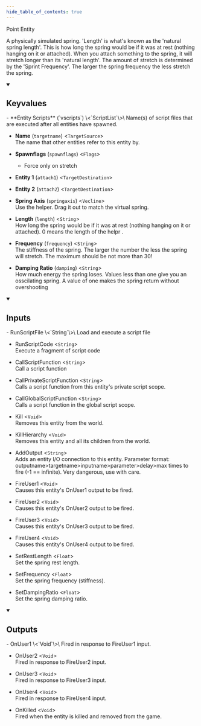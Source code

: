 ```yaml
---
hide_table_of_contents: true
---
```


Point Entity

A physically simulated spring. 'Length' is what's known as the 'natural spring length'. This is how long the spring would be if it was at rest (nothing hanging on it or attached). When you attach something to the spring, it will stretch longer than its 'natural length'. The amount of stretch is determined by the 'Sprint Frequency'. The larger the spring frequency the less stretch the spring.

<details open>
<summary><h2>Keyvalues</h2></summary>
- **Entity Scripts** (`vscripts`) \<`ScriptList`\>\
Name(s) of script files that are executed after all entities have spawned.

- **Name** (`targetname`) \<`TargetSource`\>\
The name that other entities refer to this entity by.

- **Spawnflags** (`spawnflags`) \<`Flags`\>
  - Force only on stretch 


- **Entity 1** (`attach1`) \<`TargetDestination`\>

- **Entity 2** (`attach2`) \<`TargetDestination`\>

- **Spring Axis** (`springaxis`) \<`Vecline`\>\
Use the helper. Drag it out to match the virtual spring.

- **Length** (`length`) \<`String`\>\
How long the spring would be if it was at rest (nothing hanging on it or attached). 0 means the length of the helpr .

- **Frequency** (`frequency`) \<`String`\>\
The stiffness of the spring.  The larger the number the less the spring will stretch. The maximum should be not more than 30!

- **Damping Ratio** (`damping`) \<`String`\>\
How much energy the spring loses. Values less than one give you an osscilating spring. A value of one makes the spring return without overshooting


 </details>
<details open>
<summary><h2>Inputs</h2></summary>
- RunScriptFile \<`String`\>\
Load and execute a script file

- RunScriptCode \<`String`\>\
Execute a fragment of script code

- CallScriptFunction \<`String`\>\
Call a script function

- CallPrivateScriptFunction \<`String`\>\
Calls a script function from this entity's private script scope.

- CallGlobalScriptFunction \<`String`\>\
Calls a script function in the global script scope.

- Kill \<`Void`\>\
Removes this entity from the world.

- KillHierarchy \<`Void`\>\
Removes this entity and all its children from the world.

- AddOutput \<`String`\>\
Adds an entity I/O connection to this entity. Parameter format: outputname&gt;targetname>inputname&gt;parameter&gt;delay&gt;max times to fire (-1 == infinite). Very dangerous, use with care.

- FireUser1 \<`Void`\>\
Causes this entity's OnUser1 output to be fired.

- FireUser2 \<`Void`\>\
Causes this entity's OnUser2 output to be fired.

- FireUser3 \<`Void`\>\
Causes this entity's OnUser3 output to be fired.

- FireUser4 \<`Void`\>\
Causes this entity's OnUser4 output to be fired.

- SetRestLength \<`Float`\>\
Set the spring rest length.

- SetFrequency \<`Float`\>\
Set the spring frequency (stiffness).

- SetDampingRatio \<`Float`\>\
Set the spring damping ratio.


 </details>
<details open>
<summary><h2>Outputs</h2></summary>
- OnUser1 \<`Void`\>\
Fired in response to FireUser1 input.

- OnUser2 \<`Void`\>\
Fired in response to FireUser2 input.

- OnUser3 \<`Void`\>\
Fired in response to FireUser3 input.

- OnUser4 \<`Void`\>\
Fired in response to FireUser4 input.

- OnKilled \<`Void`\>\
Fired when the entity is killed and removed from the game.


 </details>